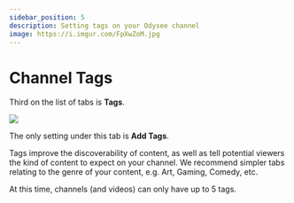 ---
sidebar_position: 5
description: Setting tags on your Odysee channel
image: https://i.imgur.com/FpXwZoM.jpg
---

# Channel Tags

Third on the list of tabs is **Tags**.

![](https://i.imgur.com/zHAMh8M.png)

The only setting under this tab is **Add Tags**.

Tags improve the discoverability of content, as well as tell potential viewers the kind of content to expect on your channel. We recommend simpler tabs relating to the genre of your content, e.g. Art, Gaming, Comedy, etc.

At this time, channels (and videos) can only have up to 5 tags.